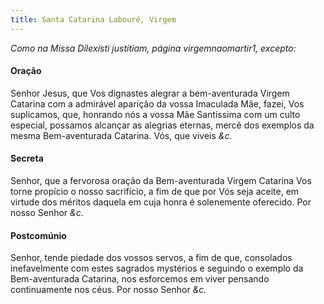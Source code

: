```yaml
---
title: Santa Catarina Labouré, Virgem
---
```


<em>Como na Missa Dilexísti justitiam, página virgemnaomartir1, excepto:</em>

<h4 class="text-center">Oração</h4>
<div class="container-fluid">
  <div class="row">
    <span class="text-justify"></div>
    <span class="text-justify">
      Senhor Jesus, que Vos dignastes alegrar a bem-aventurada Virgem Catarina
      com a admirável aparição da vossa Imaculada Mãe, fazei, Vos suplicamos,
      que, honrando nós a vossa Mãe Santíssima com um culto especial, possamos
      alcançar as alegrias eternas, mercê dos exemplos da mesma Bem-aventurada
      Catarina. Vós, que viveis <em>&c.</em>
    </div>
</div>

<h4 class="text-center">Secreta</h4>
<div class="container-fluid">
  <div class="row">
    <span class="text-justify"></div>
    <span class="text-justify">
      Senhor, que a fervorosa oração da Bem-aventurada Virgem Catarina Vos torne
      propício o nosso sacrifício, a fim de que por Vós seja aceite, em virtude
      dos méritos daquela em cuja honra é solenemente oferecido. Por nosso
      Senhor <em>&c.</em>
    </div>
</div>

<h4 class="text-center">Postcomúnio</h4>
<div class="container-fluid">
  <div class="row">
    <span class="text-justify"></div>
    <span class="text-justify">
      Senhor, tende piedade dos vossos servos, a fim de que, consolados
      inefavelmente com estes sagrados mystérios e seguindo o exemplo da
      Bem-aventurada Catarina, nos esforcemos em viver pensando continuamente
      nos céus. Por nosso Senhor <em>&c.</em>
    </div>
</div>
